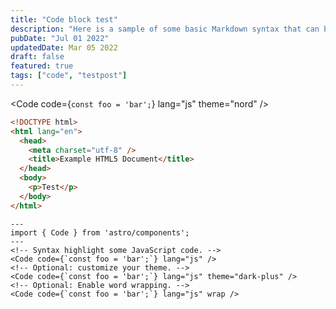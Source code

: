 ```yaml
---
title: "Code block test"
description: "Here is a sample of some basic Markdown syntax that can be used when writing Markdown content in Astro."
pubDate: "Jul 01 2022"
updatedDate: Mar 05 2022
draft: false
featured: true
tags: ["code", "testpost"]
---
```



<Code code={`const foo = 'bar';`} lang="js" theme="nord" />
```html
<!DOCTYPE html>
<html lang="en">
  <head>
    <meta charset="utf-8" />
    <title>Example HTML5 Document</title>
  </head>
  <body>
    <p>Test</p>
  </body>
</html>
```

```astro
---
import { Code } from 'astro/components';
---
<!-- Syntax highlight some JavaScript code. -->
<Code code={`const foo = 'bar';`} lang="js" />
<!-- Optional: customize your theme. -->
<Code code={`const foo = 'bar';`} lang="js" theme="dark-plus" />
<!-- Optional: Enable word wrapping. -->
<Code code={`const foo = 'bar';`} lang="js" wrap />
```
